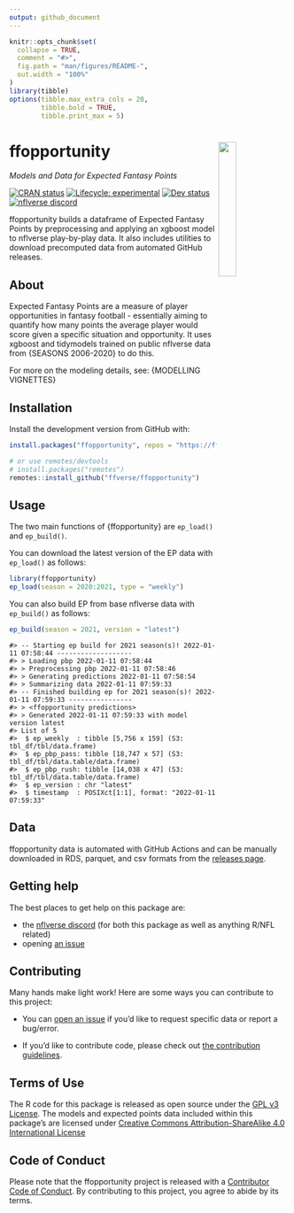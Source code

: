 ```yaml
---
output: github_document
---
```


<!-- README.md is generated from README.Rmd. Please edit that file -->

```r
knitr::opts_chunk$set(
  collapse = TRUE,
  comment = "#>",
  fig.path = "man/figures/README-",
  out.width = "100%"
)
library(tibble)
options(tibble.max_extra_cols = 20,
        tibble.bold = TRUE,
        tibble.print_max = 5)
```

# ffopportunity <a href='https://ffopportunity.ffverse.com'><img src='man/figures/logo.svg' align="right" width="25%" min-width="120px"/></a>

*Models and Data for Expected Fantasy Points*

<!-- badges: start -->
[![CRAN status](https://img.shields.io/cran/v/ffopportunity?style=flat-square&logo=R&label=CRAN)](https://CRAN.R-project.org/package=ffopportunity)
[![Lifecycle:
experimental](https://img.shields.io/badge/lifecycle-experimental-orange.svg?style=flat-square)](https://lifecycle.r-lib.org/articles/stages.html#experimental)
[![Dev
status](https://img.shields.io/github/r-package/v/ffverse/ffopportunity/main?label=dev&style=flat-square&logo=github)](https://ffopportunity.ffverse.com/)
[![nflverse discord](https://img.shields.io/discord/789805604076126219?color=7289da&label=nflverse%20discord&logo=discord&logoColor=fff&style=flat-square)](https://discord.com/invite/5Er2FBnnQa)
<!-- badges: end -->

ffopportunity builds a dataframe of Expected Fantasy Points by preprocessing and applying an xgboost model to nflverse play-by-play data. It also includes utilities to download precomputed data from automated GitHub releases.

## About

Expected Fantasy Points are a measure of player opportunities in fantasy football - essentially aiming to quantify how many points the average player would score given a specific situation and opportunity. It uses xgboost and tidymodels trained on public nflverse data from {SEASONS 2006-2020} to do this. 

For more on the modeling details, see: {MODELLING VIGNETTES}

## Installation
<!--Install the stable version from CRAN with:
```r
install.packages("ffopportunity")
```
-->
Install the development version from GitHub with:

```r
install.packages("ffopportunity", repos = "https://ffverse.r-universe.dev")

# or use remotes/devtools
# install.packages("remotes")
remotes::install_github("ffverse/ffopportunity")
```

## Usage

The two main functions of {ffopportunity} are `ep_load()` and `ep_build()`. 

You can download the latest version of the EP data with `ep_load()` as follows:
```r
library(ffopportunity)
ep_load(season = 2020:2021, type = "weekly")
```

You can also build EP from base nflverse data with `ep_build()` as follows:

```r
ep_build(season = 2021, version = "latest")
```
```
#> -- Starting ep build for 2021 season(s)! 2022-01-11 07:58:44 -------------------
#> > Loading pbp 2022-01-11 07:58:44
#> > Preprocessing pbp 2022-01-11 07:58:46
#> > Generating predictions 2022-01-11 07:58:54
#> > Summarizing data 2022-01-11 07:59:33
#> -- Finished building ep for 2021 season(s)! 2022-01-11 07:59:33 ----------------
#> > <ffopportunity predictions>
#> > Generated 2022-01-11 07:59:33 with model version latest
#> List of 5
#>  $ ep_weekly  : tibble [5,756 x 159] (S3: tbl_df/tbl/data.frame)
#>  $ ep_pbp_pass: tibble [18,747 x 57] (S3: tbl_df/tbl/data.table/data.frame)
#>  $ ep_pbp_rush: tibble [14,038 x 47] (S3: tbl_df/tbl/data.table/data.frame)
#>  $ ep_version : chr "latest"
#>  $ timestamp  : POSIXct[1:1], format: "2022-01-11 07:59:33"
```

## Data

ffopportunity data is automated with GitHub Actions and can be manually downloaded in RDS, parquet, and csv formats from the [releases page](https://github.com/ffverse/ffopportunity/releases).

## Getting help

The best places to get help on this package are:

-   the [nflverse discord](https://discord.com/invite/5Er2FBnnQa) (for both this package as well as anything R/NFL related)
-   opening [an issue](https://github.com/ffverse/ffopportunity/issues/new/choose)

## Contributing

Many hands make light work! Here are some ways you can contribute to
this project:

-   You can [open an issue](https://github.com/ffverse/ffopportunity/issues/new/choose) if you’d like to request specific data or report a bug/error.

-   If you’d like to contribute code, please check out [the contribution guidelines](https://ffopportunity.ffverse.com/CONTRIBUTING.html).

## Terms of Use

The R code for this package is released as open source under the [GPL v3 License](https://ffopportunity.ffverse.com/LICENSE.html). The models and expected 
points data included within this package's are licensed under [Creative Commons Attribution-ShareAlike 4.0 International License](https://creativecommons.org/licenses/by-sa/4.0/)

## Code of Conduct
  
Please note that the ffopportunity project is released with a [Contributor Code of Conduct](https://contributor-covenant.org/version/2/0/CODE_OF_CONDUCT.html). By contributing to this project, you agree to abide by its terms.
  
